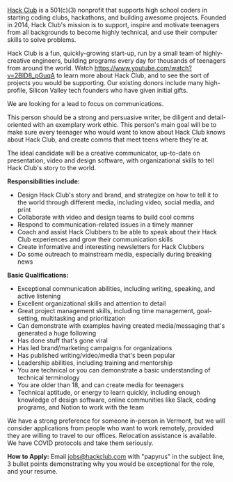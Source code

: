 [Hack Club](https://hackclub.com) is a 501(c)(3) nonprofit that supports high school coders in starting coding clubs, hackathons, and building awesome projects. Founded in 2014, Hack Club's mission is to support, inspire and motivate teenagers from all backgrounds to become highly technical, and use their computer skills to solve problems.

Hack Club is a fun, quickly-growing start-up, run by a small team of highly-creative engineers, building programs every day for thousands of teenagers from around the world. Watch https://www.youtube.com/watch?v=2BID8_pGuqA to learn more about Hack Club, and to see the sort of projects you would be supporting. Our existing donors include many high-profile, Silicon Valley tech founders who have given initial gifts.

We are looking for a lead to focus on communications.

This person should be a strong and persuasive writer, be diligent and detail-oriented with an exemplary work ethic. This person's main goal will be to make sure every teenager who would want to know about Hack Club knows about Hack Club, and create comms that meet teens where they're at.

The ideal candidate will be a creative communicator, up-to-date on presentation, video and design software, with organizational skills to tell Hack Club's story to the world.

**Responsibilities include:**

- Design Hack Club's story and brand, and strategize on how to tell it to the world through different media, including video, social media, and print
- Collaborate with video and design teams to build cool comms
- Respond to communication-related issues in a timely manner
- Coach and assist Hack Clubbers to be able to speak about their Hack Club experiences and grow their communication skills
- Create informative and interesting newsletters for Hack Clubbers
- Do some outreach to mainstream media, especially during breaking news

**Basic Qualifications:**

- Exceptional communication abilities, including writing, speaking, and active listening
- Excellent organizational skills and attention to detail
- Great project management skills, including time management, goal-setting, multitasking and prioritization
- Can demonstrate with examples having created media/messaging that's generated a huge following
- Has done stuff that's gone viral
- Has led brand/marketing campaigns for organizations
- Has published writing/video/media that's been popular
- Leadership abilities, including training and mentorship
- You are technical or you can demonstrate a basic understanding of technical terminology
- You are older than 18, and can create media for teenagers
- Technical aptitude, or energy to learn quickly, including enough knowledge of design software, online communities like Slack, coding programs, and Notion to work with the team

We have a strong preference for someone in-person in Vermont, but we will consider applications from people who want to work remotely, provided they are willing to travel to our offices. Relocation assistance is available. We have COVID protocols and take them seriously.

**How to Apply:** Email jobs@hackclub.com with "papyrus" in the subject line, 3 bullet points demonstrating why you would be exceptional for the role, and your resume.
